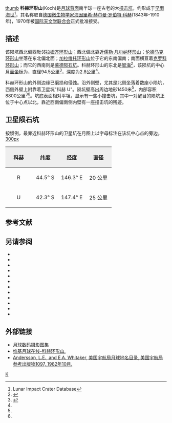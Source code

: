 {{lunar crater data|
 image=Normal koch.jpg|240px|
 caption=[[月球勘测轨道器|月球勘测轨道器]]拍摄的图像|
 latitude=42.13|
 N_or_S=S|
 longitude=150.33|
 E_or_W=E|
 diameter=94.5公里|
 depth=2.8公里|
 colong=211|
 eponym=[[罗伯特·科赫|罗伯特·科赫]]}}
[[image:Koch_crater_2075_med.jpg|thumb]]
'''科赫环形山'''(Koch)是[[月球背面|月球背面]]南半球一座古老的大[[撞击坑|撞击坑]]，约形成于[[早雨海世|早雨海世]]<ref name=LICD>Lunar Impact Crater Database</ref>，其名称取自[[德国|德国]][[微生物学|微生物学家]][[罗伯特·科赫|海因里希·赫尔曼·罗伯特·科赫]](1843年-1910年)，1970年被[[国际天文学联合会|国际天文学联合会]]正式批准接受。

==描述==
该陨坑西北偏西毗邻[[拉姆齐环形山|拉姆齐环形山]]；西北偏北靠近[[儒勒·凡尔纳环形山|儒勒·凡尔纳环形山]]；[[伦德马克环形山|伦德马克环形山]]坐落在东北偏北面；[[加拉维托环形山|加拉维托环形山]]位于它的东南偏南；南面横亘着[[克罗科环形山|克罗科环形山]]；而它的西南则是[[莱德陨石坑|莱德陨石坑]]。科赫环形山的东北是[[智海_(月海)|智海]]<ref>{{Cite web |url=http://planetarynames.wr.usgs.gov/images/Lunar/lac_118_lo.pdf |title=Crater Koch on LAC-118 map |access-date=2016-07-20 |archive-date=2013-02-20 |archive-url=https://web.archive.org/web/20130220212501/http://planetarynames.wr.usgs.gov/images/Lunar/lac_118_lo.pdf |dead-url=no }}</ref>，该陨坑的中心[[月面坐标|月面坐标]]为{{Coord|42.13|S|150.33|E|globe:Moon|nogoogle=1|noosm=1}}，直径94.5公里<ref name="IAU">{{Cite web |url=http://planetarynames.wr.usgs.gov/Feature/3068 |title=Directory of the International Astronomical Union |access-date=2016-07-20 |archive-date=2020-11-27 |archive-url=https://web.archive.org/web/20201127012609/https://planetarynames.wr.usgs.gov/Feature/3068 |dead-url=no }}</ref>，深度为2.8公里<ref name="LICD"/>。

科赫环形山的外侧边缘已磨损和侵蚀。沿外侧壁，尤其是北侧坐落着数座小陨坑，西侧外壁上附靠着卫星坑"科赫 U"。陨坑壁高出周边地形1450米<ref name="LICD"/>，内部容积8800公里<sup>3</sup><ref name="LICD"/>。坑底表面相对平坦，显示有一些小撞击坑，其中一对醒目的陨坑正位于中心点以北，靠近西南偏南侧内壁有一座撞击坑的残迹。

==卫星陨石坑==
按惯例，最靠近科赫环形山的卫星坑在月图上以字母标注在该坑中心点的旁边。
[[image:Koch_sattelite_craters_map.jpg|300px]]

{| class="wikitable"
!width="25%" style="background:#eeeeee;" |科赫 
!width="25%" style="background:#eeeeee;" |纬度
!width="25%" style="background:#eeeeee;" |经度
!width="25%" style="background:#eeeeee;" |直径
|-
|align="center"|R
|align="center"|44.5° S
|align="center"|146.3° E
|align="center"|20 公里
|-
|align="center"|U
|align="center"|42.3° S
|align="center"|147.4° E
|align="center"|25 公里
|}{{clear}}

== 参考文献 ==
{{Reflist}}

==另请参阅==
{{refbegin}}
* {{cite book
  | last1 = Andersson
  | first1 = L. E.
  | last2 = Whitaker
  | first2 = E. A.
  | authorlink2 = Ewen Whitaker
  | date = 1982
  | title = [[NASA|NASA]] Catalogue of Lunar Nomenclature
  | publisher = NASA RP-1097
  | ref = harv
  }}
* {{cite web
  | last = Blue
  | first = Jennifer
  | date = July 25, 2007
  | title = Gazetteer of Planetary Nomenclature
  | publisher = [[United_States_Geological_Survey|USGS]]
  | url = http://planetarynames.wr.usgs.gov/
  | accessdate = 2007-08-05
  | ref = harv
  | archive-date = 2014-09-24
  | archive-url = https://web.archive.org/web/20140924155446/http://planetarynames.wr.usgs.gov/Page/GANYMEDE/target
  | dead-url = no
  }}
* {{cite book
  | last1 = Bussey
  | first1 = B.
  | authorlink1 = Ben Bussey
  | last2 = Spudis
  | first2 = P.
  | authorlink2 = Paul Spudis
  | date = 2004
  | title = The Clementine Atlas of the Moon
  | publisher = Cambridge University Press
  | location = New York
  | isbn = 978-0-521-81528-4
  | ref = harv
  }}
* {{cite book
  | last1 = Cocks
  | first1 = Elijah E.
  | last2 = Cocks
  | first2 = Josiah C.
  | date = 1995
  | title = Who's Who on the Moon: A Biographical Dictionary of Lunar Nomenclature
  | url = https://archive.org/details/isbn_9780936389271
  | publisher = Tudor Publishers
  | isbn = 978-0-936389-27-1
  | ref = harv
  }}
* {{cite web
  | last = McDowell
  | first = Jonathan
  | date = July 15, 2007
  | url = http://host.planet4589.org/astro/lunar/
  | title = Lunar Nomenclature
  | publisher = Jonathan's Space Report
  | accessdate = 2007-10-24
  | ref = harv
  | archive-date = 2012-05-26
  | archive-url = https://www.webcitation.org/67wcYNfK3?url=http://host.planet4589.org/astro/lunar/
  | dead-url = no
  }}
* {{cite journal| last1 = Menzel| first1 = D. H.| last2 = Minnaert| first2 = M.| last3 = Levin| first3 = B.| last4 = Dollfus| first4 = A.| last5 = Bell| first5 = B.| title = Report on Lunar Nomenclature by the Working Group of Commission 17 of the IAU| doi = 10.1007/BF00171763| journal = Space Science Reviews| volume = 12| issue = 2| pages = 136–186| date = 1971| bibcode = 1971SSRv...12..136M| ref = harv}}
* {{cite book
  | first = Patrick
  | last = Moore
  | authorlink = Patrick Moore
  | date = 2001
  | title = On the Moon
  | url = https://archive.org/details/patrickmooreonmo00patr
  | publisher = Sterling Publishing Co.
  | isbn = 978-0-304-35469-6
  | ref = harv
  }}
* {{cite book
  | first = Fred W.
  | last = Price
  | date = 1988
  | title = The Moon Observer's Handbook
  | publisher = Cambridge University Press
  | isbn = 978-0-521-33500-3
  | ref = harv
  }}
* {{cite book
  | last = Rükl
  | first = Antonín
  | authorlink = Antonín Rükl
  | date = 1990
  | title = Atlas of the Moon
  | publisher = Kalmbach Books
  | isbn = 978-0-913135-17-4
  | ref = harv
  }}
* {{cite book
  | last = Webb
  | first = Rev. T. W.
  | authorlink = Thomas William Webb
  | date = 1962
  | title = Celestial Objects for Common Telescopes
  | url = https://archive.org/details/celestialobjects00webb
  | edition = 6th revised
  | publisher = Dover
  | isbn = 978-0-486-20917-3
  | ref = harv
  }}
* {{cite book
  | first = Ewen A.
  | last = Whitaker
  | authorlink = Ewen Whitaker
  | date = 1999
  | title = Mapping and Naming the Moon
  | publisher = Cambridge University Press
  | isbn = 978-0-521-62248-6
  | ref = harv
  }}
* {{cite book
  | first = Peter T.
  | last = Wlasuk
  | date = 2000
  | title = Observing the Moon
  | publisher = Springer
  | isbn = 978-1-85233-193-1
  | ref = harv
 }}
{{refend}}

==外部链接==
*[http://www.lpi.usra.edu/resources/lunar_orbiter/bin/srch_nam.shtml?Koch%7C0 月球数码摄影图集] {{Wayback|url=http://www.lpi.usra.edu/resources/lunar_orbiter/bin/srch_nam.shtml?Koch%7C0 |date=20201127012753 }}
*[http://the-moon.wikispaces.com/Koch 维基月球在线-科赫环形山.] {{Wayback|url=http://the-moon.wikispaces.com/Koch |date=20180531121817 }}
*[http://planet4589.org/astro/lunar/RP-1097.pdf Andersson, L.E., and E.A. Whitaker, 美国宇航局月球地名目录, 美国宇航局参考出版物1097, 1982年10月.] {{Wayback|url=http://planet4589.org/astro/lunar/RP-1097.pdf |date=20141006125838 }}

[[Category:月球环形山|K]]
